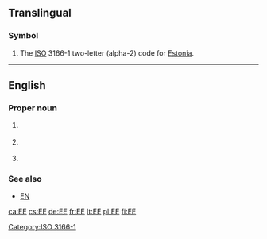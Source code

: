 {{also|ee|Ee|-ee|-ée|.ee|ééʼ|ʻée|её|өө}}
==Translingual==

===Symbol===
{{head|mul|symbol}}
# The [[ISO]] 3166-1 two-letter (alpha-2) code for [[Estonia]].

[[Category:ISO 3166-1]]

----

==English==

===Proper noun===
{{en-proper noun}}

# {{lb|en|academic|_|philosophy}} {{initialism of|{{w|Eudemian Ethics}}|lang=en}}
# {{lb|en|linguistics}} {{initialism of|Estuary English|lang=en}}
# {{lb|en|Christianity}} {{initialism of|{{w|Evangelism Explosion}}|lang=en}}

===See also===
* [[EN]]

[[ca:EE]]
[[cs:EE]]
[[de:EE]]
[[fr:EE]]
[[lt:EE]]
[[pl:EE]]
[[fi:EE]]